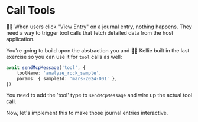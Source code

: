 # Call Tools

👨‍💼 When users click "View Entry" on a journal entry, nothing happens. They need a way to trigger tool calls that fetch detailed data from the host application.

You're going to build upon the abstraction you and 🧝‍♀️ Kellie built in the last exercise so you can use it for `tool` calls as well:

```ts
await sendMcpMessage('tool', {
	toolName: 'analyze_rock_sample',
	params: { sampleId: 'mars-2024-001' },
})
```

You need to add the 'tool' type to `sendMcpMessage` and wire up the actual tool call.

Now, let's implement this to make those journal entries interactive.
